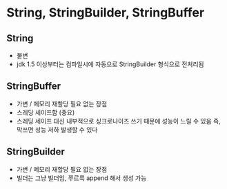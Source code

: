 # String, StringBuilder, StringBuffer

## String
- 불변
- jdk 1.5 이상부터는 컴파일시에 자동으로 StringBuilder 형식으로 전처리됨

## StringBuffer
- 가변 / 메모리 재할당 필요 없는 장점
- 스레딩 세이프함 (중요)
- 스레딩 세이프 대신 내부적으로 싱크로나이즈 쓰기 때문에 성능이 느릴 수 있음 즉, 막쓰면 성능 저하 발생할 수 있다

## StringBuilder
- 가변 / 메모리 재할당 필요 없는 장점
- 빌더는 그냥 빌더임, 쭈르륵 append 해서 생성 가능

